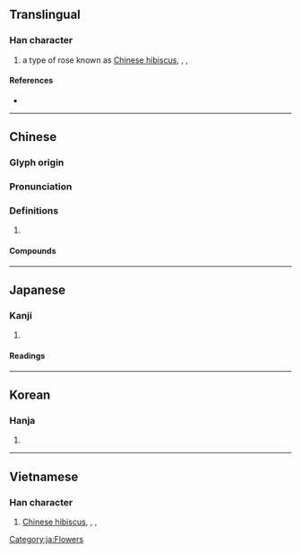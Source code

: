 {{character info}}
==Translingual==

===Han character===
{{Han char|rn=75|rad=木|as=11|sn=15|four=44914|canj=DTLM|ids=⿰木堇}}

# {{lb|zh|botany}} a type of rose known as [[Chinese hibiscus]], {{vern|Chinese rose}}, {{vern|Hawaiian hibiscus}}, {{vern|shoeblackplant}} {{gloss|''[[Hibiscus rosa-sinensis]]''}}

====References====
* {{Han ref|kx=0548.160|dkj=15395|dj=0936.020|hdz=21273.060|uh=69FF|ud=27135|bh=E5D3|bd=58835}}

----

==Chinese==
{{zh-forms}}

===Glyph origin===
{{Han etym}}

===Pronunciation===
{{zh-pron
|m=jǐn,qín
|c=gan2
|mc=y
|oc=y
|ma=
|cat=n
}}

===Definitions===
{{zh-hanzi}}

# {{rfdef|zh}}

====Compounds====
{{zh-der|朱槿|朝槿|木槿}}

----

==Japanese==

===Kanji===
{{ja-kanji|grade=|rs=木11}}

# {{rfdef|ja|sort=木11}}

====Readings====
{{ja-readings
|goon=こん
|kanon=きん
|kun=むくげ-, あさがお-
}}

[[Category:ja:Flowers]]

----

==Korean==

===Hanja===
{{ko-hanja|hangeul=근|eumhun=|rv=geun|mr=kŭn|y=kun}}

# {{rfdef|ko|sort=木11}}

----

==Vietnamese==

===Han character===
{{vi-readings|reading=cẩn|rs=槿00}}

# [[Chinese hibiscus]], {{vern|Chinese rose}}, {{vern|Hawaiian hibiscus}}, {{vern|shoeblackplant}}